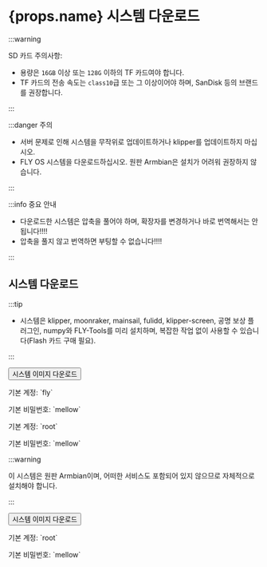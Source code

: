 # {props.name} 시스템 다운로드

:::warning

SD 카드 주의사항:

* 용량은 `16GB` 이상 또는 `128G` 이하의 TF 카드여야 합니다.
* TF 카드의 전송 속도는 `class10`급 또는 그 이상이어야 하며, SanDisk 등의 브랜드를 권장합니다.

:::

:::danger 주의

* 서버 문제로 인해 시스템을 무작위로 업데이트하거나 klipper를 업데이트하지 마십시오.
* FLY OS 시스템을 다운로드하십시오. 원판 Armbian은 설치가 어려워 권장하지 않습니다.

:::

:::info 중요 안내

* 다운로드한 시스템은 압축을 풀어야 하며, 확장자를 변경하거나 바로 번역해서는 안 됩니다!!!!
* 압축을 풀지 않고 번역하면 부팅할 수 없습니다!!!!

:::

## 시스템 다운로드

<Tabs>
  <TabItem value="flyos" label="FLYOS(아르미안 기반)" default>

:::tip

* 시스템은 klipper, moonraker, mainsail, fulidd, klipper-screen, 공명 보상 플러그인, numpy와 FLY-Tools를 미리 설치하며, 복잡한 작업 없이 사용할 수 있습니다(Flash 카드 구매 필요).

:::

<Button variant="contained" disableElevation href="https://cdn.mellow.klipper.cn/IMG/Beta/FlyOS_h3_3.3.4_fix_20241107.img.xz">시스템 이미지 다운로드</Button>

<Tabs>
<TabItem value="fly" label="일반 사용자" default>
<p>기본 계정: `fly`</p>
<p>기본 비밀번호: `mellow`</p>
  </TabItem>
  <TabItem value="root" label="루트 사용자" default>
<p>기본 계정: `root`</p>
<p>기본 비밀번호: `mellow`</p>
  </TabItem>
</Tabs>
  </TabItem>
<TabItem value="armbian" label="원판 Armbian">

:::warning

이 시스템은 원판 Armbian이며, 어떠한 서비스도 포함되어 있지 않으므로 자체적으로 설치해야 합니다.

:::

<Button variant="contained" color="success" disableElevation href="https://cdn.mellow.klipper.cn/IMG/Build/Armbian_Flypilite2_bullseye_current_5.10.85.img.xz">시스템 이미지 다운로드</Button>

<p>기본 계정: `root`</p>
<p>기본 비밀번호: `mellow`</p>

  </TabItem>
</Tabs>